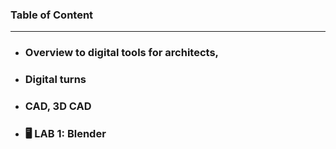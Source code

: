 ### **Table of Content**

---

- ### Overview to digital tools for architects,
- ### Digital turns
- ### CAD, 3D CAD
- ### 🖥️ LAB 1: Blender

